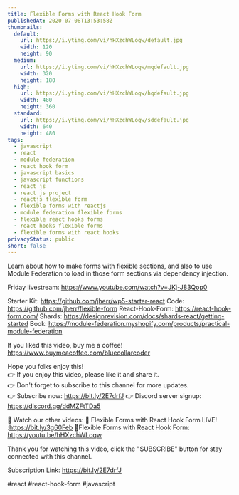 ```yaml
---
title: Flexible Forms with React Hook Form
publishedAt: 2020-07-08T13:53:58Z
thumbnails:
  default:
    url: https://i.ytimg.com/vi/hHXzchWLoqw/default.jpg
    width: 120
    height: 90
  medium:
    url: https://i.ytimg.com/vi/hHXzchWLoqw/mqdefault.jpg
    width: 320
    height: 180
  high:
    url: https://i.ytimg.com/vi/hHXzchWLoqw/hqdefault.jpg
    width: 480
    height: 360
  standard:
    url: https://i.ytimg.com/vi/hHXzchWLoqw/sddefault.jpg
    width: 640
    height: 480
tags:
  - javascript
  - react
  - module federation
  - react hook form
  - javascript basics
  - javascript functions
  - react js
  - react js project
  - reactjs flexible form
  - flexible forms with reactjs
  - module federation flexible forms
  - flexible react hooks forms
  - react hooks flexible forms
  - flexible forms with react hooks
privacyStatus: public
short: false
---
```

  
  Learn about how to make forms with flexible sections, and also to use Module Federation to load in those form sections via dependency injection.

Friday livestream: https://www.youtube.com/watch?v=JKj-J83Qop0

Starter Kit: https://github.com/jherr/wp5-starter-react
Code: https://github.com/jherr/flexible-form
React-Hook-Form: https://react-hook-form.com/
Shards: https://designrevision.com/docs/shards-react/getting-started
Book: https://module-federation.myshopify.com/products/practical-module-federation

If you liked this video, buy me a coffee! https://www.buymeacoffee.com/bluecollarcoder

Hope you folks enjoy this!    
👉 If you enjoy this video, please like it and share it.    
👉 Don't forget to subscribe to this channel for more updates.    
👉 Subscribe now: https://bit.ly/2E7drfJ
👉 Discord server signup: https://discord.gg/ddMZFtTDa5

💢 Watch our other videos:
💟 Flexible Forms with React Hook Form LIVE! :https://bit.ly/3g60Feb
💟Flexible Forms with React Hook Form: https://youtu.be/hHXzchWLoqw

Thank you for watching this video, click the "SUBSCRIBE" button for stay connected with this channel. 

Subscription Link:  https://bit.ly/2E7drfJ

#react #react-hook-form #javascript
  